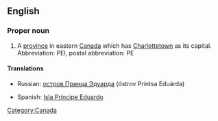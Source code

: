 ==English==
{{wikipedia}}
===Proper noun===
{{en-proper noun|sg=[[prince|Prince]] [[Edward]] [[island|Island]]}}

# A [[province]] in eastern [[Canada]] which has [[Charlottetown]] as its capital.  Abbreviation: PEI, postal abbreviation: PE

====Translations====
{{top}}
*Russian: [[остров Принца Эдуарда]] (óstrov Príntsa Eduárda) {{m}}
{{mid}}
*Spanish: [[Isla Príncipe Eduardo]] {{f}}
{{bottom}}


[[Category:Canada]]